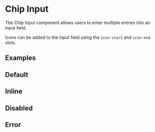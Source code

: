 
# Chip Input

The Chip Input component allows users to enter multiple entries into an input field.

Icons can be added to the input field using the `icon-start` and `icon-end` slots.

<ArgsTable of="mw-chip-input" />

## Examples

## Default

<Canvas>
  <Story id="components-chipinput--default" />
</Canvas>

## Inline

<Canvas>
  <Story id="components-chipinput--inline" />
</Canvas>

## Disabled

<Canvas>
  <Story id="components-chipinput--disabled" />
</Canvas>

## Error

<Canvas>
  <Story id="components-chipinput--error" />
</Canvas>

